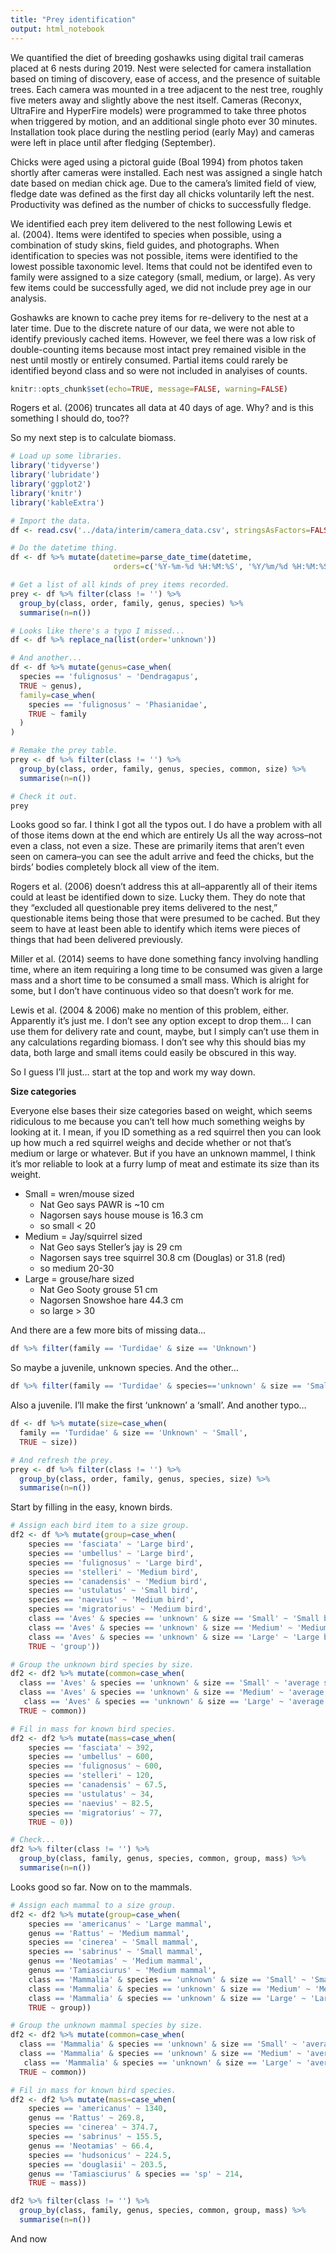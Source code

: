 ```yaml
---
title: "Prey identification"
output: html_notebook
---
```


We quantified the diet of breeding goshawks using digital trail cameras placed at 6 nests during 2019. Nest were selected for camera installation based on timing of discovery, ease of access, and the presence of suitable trees. Each camera was mounted in a tree adjacent to the nest tree, roughly five meters away and slightly above the nest itself. Cameras (Reconyx, UltraFire and HyperFire models) were programmed to take three photos when triggered by motion, and an additional single photo ever 30 minutes. Installation took place during the nestling period (early May) and cameras were left in place until after fledging (September).

Chicks were aged using a pictoral guide (Boal 1994) from photos taken shortly after cameras were installed. Each nest was assigned a single hatch date based on median chick age. Due to the camera's limited field of view, fledge date was defined as the first day all chicks voluntarily left the nest. Productivity was defined as the number of chicks to successfully fledge.

We identified each prey item delivered to the nest following Lewis et al. (2004). Items were identifed to species when possible, using a combination of study skins, field guides, and photographs. When identification to species was not possible, items were identified to the lowest possible taxonomic level. Items that could not be identifed even to family were assigned to a size category (small, medium, or large). As very few items could be successfully aged, we did not include prey age in our analysis.

Goshawks are known to cache prey items for re-delivery to the nest at a later time. Due to the discrete nature of our data, we were not able to identify previously cached items. However, we feel there was a low risk of double-counting items because most intact prey remained visible in the nest until mostly or entirely consumed. Partial items could rarely be identified beyond class and so were not included in analyises of counts. 

```r
knitr::opts_chunk$set(echo=TRUE, message=FALSE, warning=FALSE)
```

Rogers et al. (2006) truncates all data at 40 days of age. Why? and is this something I should do, too??

So my next step is to calculate biomass.

```r
# Load up some libraries.
library('tidyverse')
library('lubridate')
library('ggplot2')
library('knitr')
library('kableExtra')

# Import the data.
df <- read.csv('../data/interim/camera_data.csv', stringsAsFactors=FALSE)

# Do the datetime thing.
df <- df %>% mutate(datetime=parse_date_time(datetime, 
                       orders=c('%Y-%m-%d %H:%M:%S', '%Y/%m/%d %H:%M:%S')))

# Get a list of all kinds of prey items recorded.
prey <- df %>% filter(class != '') %>%
  group_by(class, order, family, genus, species) %>% 
  summarise(n=n())

# Looks like there's a typo I missed...
df <- df %>% replace_na(list(order='unknown'))

# And another...
df <- df %>% mutate(genus=case_when(
  species == 'fulignosus' ~ 'Dendragapus',
  TRUE ~ genus),
  family=case_when(
    species == 'fulignosus' ~ 'Phasianidae',
    TRUE ~ family
  )
)

# Remake the prey table.
prey <- df %>% filter(class != '') %>%
  group_by(class, order, family, genus, species, common, size) %>% 
  summarise(n=n())

# Check it out.
prey
```

Looks good so far. I think I got all the typos out. I do have a problem with all of those items down at the end which are entirely Us all the way across--not even a class, not even a size. These are primarily items that aren't even seen on camera--you can see the adult arrive and feed the chicks, but the birds' bodies completely block all view of the item.

Rogers et al. (2006) doesn't address this at all--apparently all of their items could at least be identified down to size. Lucky them. They do note that they "excluded all questionable prey items delivered to the nest," questionable items being those that were presumed to be cached. But they seem to have at least been able to identify which items were pieces of things that had been delivered previously.

Miller et al. (2014) seems to have done something fancy involving handling time, where an item requiring a long time to be consumed was given a large mass and a short time to be consumed a small mass. Which is alright for some, but I don't have continuous video so that doesn't work for me.

Lewis et al. (2004 & 2006) make no mention of this problem, either. Apparently it's just me. I don't see any option except to drop them... I can use them for delivery rate and count, maybe, but I simply can't use them in any calculations regarding biomass. I don't see why this should bias my data, both large and small items could easily be obscured in this way.

So I guess I'll just... start at the top and work my way down.

**Size categories**

Everyone else bases their size categories based on weight, which seems ridiculous to me because you can't tell how much something weighs by looking at it. I mean, if you ID something as a red squirrel then you can look up how much a red squirrel weighs and decide whether or not that's medium or large or whatever. But if you have an unknown mammel, I think it's mor reliable to look at a furry lump of meat and estimate its size than its weight.

* Small = wren/mouse sized
    * Nat Geo says PAWR is ~10 cm
    * Nagorsen says house mouse is 16.3 cm
    * so small < 20
* Medium = Jay/squirrel sized
    * Nat Geo says Steller's jay is 29 cm
    * Nagorsen says tree squirrel 30.8 cm (Douglas) or 31.8 (red)
    * so medium 20-30
* Large = grouse/hare sized
    * Nat Geo Sooty grouse 51 cm
    * Nagorsen Snowshoe hare 44.3 cm
    * so large > 30
    
And there are a few more bits of missing data...

```r
df %>% filter(family == 'Turdidae' & size == 'Unknown')
```

So maybe a juvenile, unknown species. And the other...

```r
df %>% filter(family == 'Turdidae' & species=='unknown' & size == 'Small')
```

Also a juvenile. I'll make the first 'unknown' a 'small'. And another typo...

```r
df <- df %>% mutate(size=case_when(
  family == 'Turdidae' & size == 'Unknown' ~ 'Small',
  TRUE ~ size))

# And refresh the prey.
prey <- df %>% filter(class != '') %>%
  group_by(class, order, family, genus, species, size) %>% 
  summarise(n=n())
```

Start by filling in the easy, known birds.

```r
# Assign each bird item to a size group.
df2 <- df %>% mutate(group=case_when(
    species == 'fasciata' ~ 'Large bird',
    species == 'umbellus' ~ 'Large bird',
    species == 'fulignosus' ~ 'Large bird',
    species == 'stelleri' ~ 'Medium bird',
    species == 'canadensis' ~ 'Medium bird',
    species == 'ustulatus' ~ 'Small bird',
    species == 'naevius' ~ 'Medium bird',
    species == 'migratorius' ~ 'Medium bird',
    class == 'Aves' & species == 'unknown' & size == 'Small' ~ 'Small bird',
    class == 'Aves' & species == 'unknown' & size == 'Medium' ~ 'Medium bird',
    class == 'Aves' & species == 'unknown' & size == 'Large' ~ 'Large bird',
    TRUE ~ 'group'))

# Group the unknown bird species by size.
df2 <- df2 %>% mutate(common=case_when(
  class == 'Aves' & species == 'unknown' & size == 'Small' ~ 'average small bird',
  class == 'Aves' & species == 'unknown' & size == 'Medium' ~ 'average medium bird',
   class == 'Aves' & species == 'unknown' & size == 'Large' ~ 'average large bird',
  TRUE ~ common))

# Fil in mass for known bird species.
df2 <- df2 %>% mutate(mass=case_when(
    species == 'fasciata' ~ 392,
    species == 'umbellus' ~ 600,
    species == 'fulignosus' ~ 600,
    species == 'stelleri' ~ 120,
    species == 'canadensis' ~ 67.5,
    species == 'ustulatus' ~ 34,
    species == 'naevius' ~ 82.5,
    species == 'migratorius' ~ 77,
    TRUE ~ 0))

# Check...
df2 %>% filter(class != '') %>%
  group_by(class, family, genus, species, common, group, mass) %>% 
  summarise(n=n())
```

Looks good so far. Now on to the mammals.

```r
# Assign each mammal to a size group.
df2 <- df2 %>% mutate(group=case_when(
    species == 'americanus' ~ 'Large mammal',
    genus == 'Rattus' ~ 'Medium mammal',
    species == 'cinerea' ~ 'Small mammal',
    species == 'sabrinus' ~ 'Small mammal',
    genus == 'Neotamias' ~ 'Medium mammal',
    genus == 'Tamiasciurus' ~ 'Medium mammal',
    class == 'Mammalia' & species == 'unknown' & size == 'Small' ~ 'Small mammal',
    class == 'Mammalia' & species == 'unknown' & size == 'Medium' ~ 'Medium mammal',
    class == 'Mammalia' & species == 'unknown' & size == 'Large' ~ 'Large mammal',
    TRUE ~ group))

# Group the unknown mammal species by size.
df2 <- df2 %>% mutate(common=case_when(
  class == 'Mammalia' & species == 'unknown' & size == 'Small' ~ 'average small mammal',
  class == 'Mammalia' & species == 'unknown' & size == 'Medium' ~ 'average medium mammal',
   class == 'Mammalia' & species == 'unknown' & size == 'Large' ~ 'average large mammal',
  TRUE ~ common))

# Fil in mass for known bird species.
df2 <- df2 %>% mutate(mass=case_when(
    species == 'americanus' ~ 1340,
    genus == 'Rattus' ~ 269.8,
    species == 'cinerea' ~ 374.7,
    species == 'sabrinus' ~ 155.5,
    genus == 'Neotamias' ~ 66.4,
    species == 'hudsonicus' ~ 224.5,
    species == 'douglasii' ~ 203.5,
    genus == 'Tamiasciurus' & species == 'sp' ~ 214,
    TRUE ~ mass))

df2 %>% filter(class != '') %>%
  group_by(class, family, genus, species, common, group, mass) %>% 
  summarise(n=n())
```

And now